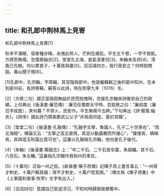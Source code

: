 ```yaml
---
---
---
```

title: 和孔郎中荆林馬上見寄
---



和孔郎中荆林馬上見寄[1]


秋禾不滿眼，宿麥種亦稀。永愧此邦人，芒刺在膚肌。平生五千卷，一字不救飢。方將怨無襦，忽復歌緇衣[2]。堂堂孔北海，直氣凛羣兒[3]。朱輪未及郊[4]，清風已先馳。何以累君子，十萬貧與羸[5]。滔滔滿四方，我行竟安之？何時劍關路，春山聞子規[6]。

[1]孔郎中，孔宗翰，字周翰，其官階爲郎中。他是繼蘇軾之後的密州知州，在未到密州前，有詩寄蘇，蘇答以此詩，時在熙寧九年（1076）冬。

[2]〔方將二句〕謂正當我因無益於民而抱愧時，忽接孔宗翰來詩推崇自己的政績。上句典出《後漢書·廉范傳》：廉范任蜀郡太守時，百姓歌之曰：“廉叔度（廉范字叔度），來何暮？不禁火，民安作。平生無襦今五絝。”下句典出《詩·鄭風·緇衣》，《詩序》謂此詩乃贊美鄭武公父子“并爲周司徒，善於其職”。

[3]〔堂堂二句〕《後漢書·孔融傳》：“孔融字文舉，魯國人，孔子二十世孫也”，“爲北海相”。傳論又云：“文舉之高志直情，其足以動義概而忤雄心”，“懍懍焉，皜皜焉，其與琨玉秋霜比質可也”。這裏以孔融喻孔宗翰，他也是孔子後代。

[4]〔朱輪〕《後漢書·輿服志》上：“中二千石、二千石皆皁蓋，朱兩轓。其千石、六百石，朱左轓。”這裏指孔宗翰作爲知州的車仗。

[5]〔十萬句〕泛指一州之民。《新唐書·陳子昂傳》記陳子昂上書言事云：“一州得才刺史，十萬户賴其福；得不才刺史，十萬户受其困。”（傳文與《陳子昂集》中《上軍國利害事·牧宰》文字有出入。）

[6]〔滔滔四句〕意謂自己宦途浮沉，不知何時歸居故鄉蜀中。